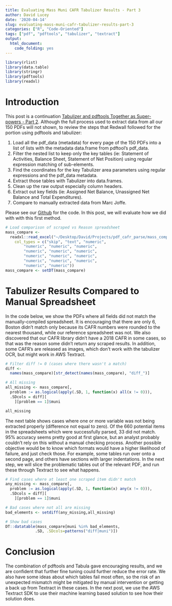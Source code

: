 ```yaml
---
title: Evaluating Mass Muni CAFR Tabulizer Results - Part 3
author: David Lucey
date: '2020-04-14'
slug: evaluating-mass-muni-cafr-tabulizer-results-part-3
categories: ["R", "Code-Oriented"]
tags: ["pdf", "pdftools", "tabulizer", "textract"]
output:
  html_document:
    code_folding: yes
---
```



```r

library(rlist)
library(data.table)
library(stringr)
library(pdftools)
library(readxl)

```


# Introduction

This post is a continuation [Tabulizer and pdftools Together as Super-powers - Part 2](https://redwallanalytics.com/2020/04/06/tabulizer-and-pdftools-togeteher-as-super-powers-part-2/). Although the full process used to extract data from all our 150 PDFs will not shown, to review the steps that Redwall followed for the portion using pdftools and tabulizer:

  1. Load all the pdf_data (metadata) for every page of the 150 PDFs into a list of lists with the metadata data.frame from pdftool's pdf_data.
  2. Filter the nested list to keep only the key tables (ie:  Statement of Activities, Balance Sheet, Statement of Net Position) using regular expression matching of sub-elements.
  3. Find the coordinates for the key Tabulizer area parameters using regular expressions and the pdf_data metadata.
  4. Extract those tables with Tabulizer into data.frames. 
  5. Clean up the raw output especially column headers.
  6. Extract out key fields (ie: Assigned Net Balance, Unassigned Net Balance and Total Expenditures).
  7. Compare to manually extracted data from Marc Joffe.
  
Please see our [Github](https://github.com/luceydav/pdf_cafr_parse/blob/master) for the code. In this post, we will evaluate how we did with with this first method.


```r

# Load comparison of scraped vs Reason spreadsheet
mass_compare <- 
  readxl::read_excel("~/Desktop/David/Projects/pdf_cafr_parse/mass_compare.xls", 
    col_types = c("skip", "text", "numeric", 
        "numeric", "numeric", "numeric", 
        "numeric", "numeric", "numeric", 
        "numeric", "numeric", "numeric", 
        "numeric", "numeric", "numeric", 
        "numeric", "numeric"))
mass_compare <- setDT(mass_compare)


```



# Tabulizer Results Compared to Manual Spreadsheet

In the code below, we show the PDFs where all fields did not match the manually-compiled spreadsheet. It is encouraging that there are only 6, Boston didn't match only because its CAFR numbers were rounded to the nearest thousand, while our reference spreadsheet was not. We also discovered that our CAFR library didn't have a 2018 CAFR in some cases, so that was the reason some didn't return any scraped results. In addition, some CAFR's are released as images, which don't work with the tabulizer OCR, but might work in AWS Textract.


```r

# Filter diff != 0 (cases where there wasn't a match)
diff <- 
  names(mass_compare)[str_detect(names(mass_compare), "diff_")]

# All missing
all_missing <- mass_compare[, 
  problem := as.logical(apply(.SD, 1, function(x) all(x != 0))), 
  .SDcols = diff][
    ][problem == 1]$muni

all_missing

```


The next table shows cases where one or more variable was not being extracted properly (difference not equal to zero). Of the 660 potential items in the spreadsheets which were successfully parsed, 33 did not match. 95% accuracy seems pretty good at first glance, but an analyst probably couldn't rely on this without a manual checking process. Another possible objective would be to know which formats would have a higher likelihood of failure, and just check those. For example, some tables run over onto a second page, and others have sections with larger indentations. In the next step, we will slice the problematic tables out of the relevant PDF, and run these through Textract to see what happens.


```r

# Find cases where at least one scraped item didn't match
any_missing <- mass_compare[, 
  problem := as.logical(apply(.SD, 1, function(x) any(x != 0))), 
  .SDcols = diff][
    ][problem == 1]$muni

# Bad cases where not all are missing
bad_elements <- setdiff(any_missing,all_missing)

# Show bad cases
DT::datatable(mass_compare[muni %in% bad_elements, 
             .SD, .SDcols=patterns("diff|muni")])

```


# Conclusion

The combination of pdftools and Tabula gave encouraging results, and we are confident that further fine tuning could further reduce the error rate. We also have some ideas about which tables fail most often, so the risk of an unexpected mismatch might be mitigated by manual intervention or getting a back up from Textract in these cases. In the next post, we use the AWS Textract SDK to use their machine learning based solution to see how their solution does.
